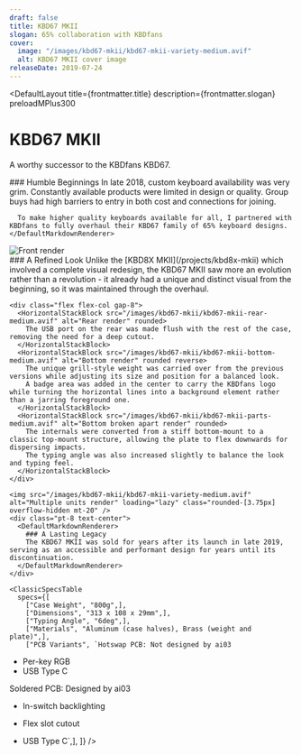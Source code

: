 ```yaml
---
draft: false
title: KBD67 MKII
slogan: 65% collaboration with KBDfans
cover:
  image: "/images/kbd67-mkii/kbd67-mkii-variety-medium.avif"
  alt: KBD67 MKII cover image
releaseDate: 2019-07-24
---
```


<DefaultLayout 
  title={frontmatter.title} 
  description={frontmatter.slogan}
  preloadMPlus300
>

  <ClassicBlurredHeader src={frontmatter.cover.image} />

  <div class="text-center pt-20 pb-24 px-6">
    <h1 class="!font-['M_PLUS_Rounded_1c'] font-[300] !text-[42px] !md:text-[52px] lg:!text-[60px]">KBD67 MKII</h1>
    <p>A worthy successor to the KBDfans KBD67.</p>
  </div>

  <div class="bg-zinc-800 text-center py-28 px-6">
    <DefaultMarkdownRenderer invert>
      ### Humble Beginnings
      In late 2018, custom keyboard availability was very grim.  
      Constantly available products were limited in design or quality.  
      Group buys had high barriers to entry in both cost and connections for joining.  
        
      To make higher quality keyboards available for all, I partnered with KBDfans to fully overhaul their KBD67 family of 65% keyboard designs.  
    </DefaultMarkdownRenderer>
  </div>

  <div class="container mx-auto pt-20">
    <img src="/images/kbd67-mkii/kbd67-mkii-front-medium.avif" alt="Front render" loading="lazy" class="rounded-[3.75px] overflow-hidden" />
    <div class="pt-8 pb-20 text-center">
      <DefaultMarkdownRenderer>
        ### A Refined Look
        Unlike the [KBD8X MKII](/projects/kbd8x-mkii) which involved a complete visual redesign, the KBD67 MKII saw more an evolution rather than a revolution - it already had a unique and distinct visual from the beginning, so it was maintained through the overhaul.  
      </DefaultMarkdownRenderer>
    </div>

    <div class="flex flex-col gap-8">
      <HorizontalStackBlock src="/images/kbd67-mkii/kbd67-mkii-rear-medium.avif" alt="Rear render" rounded>
        The USB port on the rear was made flush with the rest of the case, removing the need for a deep cutout.
      </HorizontalStackBlock>
      <HorizontalStackBlock src="/images/kbd67-mkii/kbd67-mkii-bottom-medium.avif" alt="Bottom render" rounded reverse>
        The unique grill-style weight was carried over from the previous versions while adjusting its size and position for a balanced look.  
        A badge area was added in the center to carry the KBDfans logo while turning the horizontal lines into a background element rather than a jarring foreground one.  
      </HorizontalStackBlock>
      <HorizontalStackBlock src="/images/kbd67-mkii/kbd67-mkii-parts-medium.avif" alt="Bottom broken apart render" rounded>
        The internals were converted from a stiff bottom-mount to a classic top-mount structure, allowing the plate to flex downwards for dispersing impacts.  
        The typing angle was also increased slightly to balance the look and typing feel.  
      </HorizontalStackBlock>
    </div>

    <img src="/images/kbd67-mkii/kbd67-mkii-variety-medium.avif" alt="Multiple units render" loading="lazy" class="rounded-[3.75px] overflow-hidden mt-20" />
    <div class="pt-8 text-center">
      <DefaultMarkdownRenderer>
        ### A Lasting Legacy
        The KBD67 MKII was sold for years after its launch in late 2019, serving as an accessible and performant design for years until its discontinuation.  
      </DefaultMarkdownRenderer>
    </div>
  </div>

  <div class="container mx-auto">

    <ClassicSpecsTable 
      specs={[
        ["Case Weight", "800g",],
        ["Dimensions", "313 x 108 x 29mm",],
        ["Typing Angle", "6deg",],
        ["Materials", "Aluminum (case halves), Brass (weight and plate)",],
        ["PCB Variants", `Hotswap PCB: Not designed by ai03
- Per-key RGB
- USB Type C

Soldered PCB: Designed by ai03
- In-switch backlighting
- Flex slot cutout
- USB Type C`,],
    ]} />

    <ClassicResourcesTable project='kbd67-mkii' />
  </div>
  
</DefaultLayout>